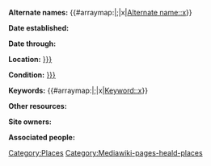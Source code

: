 <includeonly>
'''Alternate names:''' {{#arraymap:{{{Alternate names|}}}|;|x|[[Alternate name::x]]}}

'''Date established:'''  {{Date
  |Established
  |Date={{{Established Date|}}}
  |Circa={{{Established Circa|}}}
  |Concurrence={{{Established Concurrence}}}
  |Questionable={{{Established Questionable}}}
  |EndDate={{{Established Date End|}}}
  |EndCirca={{{Established Circa End|}}}
  |EndConcurrence={{{Established Concurrence End|}}}
  |EndQuestionable={{{Established Questionable End|}}}
}}

'''Date through:''' {{Date
  |Through
  |Date={{{Through Date|}}}
  |Circa={{{Through Circa|}}}
  |Concurrence={{{Through Concurrence}}}
  |Questionable={{{Through Questionable}}}
  |EndDate={{{Through Date End|}}}
  |EndCirca={{{Through Circa End|}}}
  |EndConcurrence={{{Through Concurrence End|}}}
  |EndQuestionable={{{Through Questionable End|}}}
}}

'''Location:''' [[Location::{{{Location|}}}]] {{Geolocation
  |Full address={{{Full address|}}}
  |Coordinates={{{Coordinates|}}}
  |Geolocation link={{{Geolocation link|}}}
  |inline
}}

'''Condition:''' [[Condition::{{{Condition|}}}]]

'''Keywords:''' {{#arraymap:{{{Keywords|}}}|;|x|[[Keyword::x]]}}


'''Other resources:'''
{{{Other resources|}}}

'''Site owners:'''
{{{Site owners|}}}

'''Associated people:'''
{{{Associated people|}}}

[[Category:Places]]
</includeonly><noinclude>[[Category:Mediawiki-pages-heald-places]]</noinclude>
